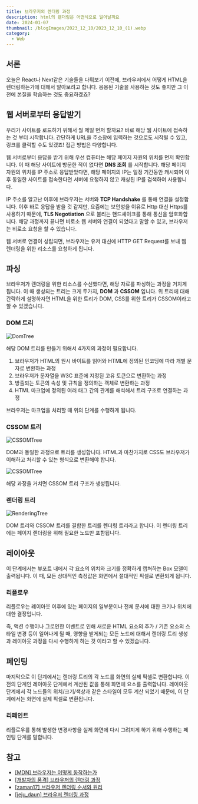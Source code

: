 ```yaml
---
title: 브라우저의 렌더링 과정
description: html의 렌더링은 어떤식으로 일어날까요
date: 2024-01-07
thumbnail: /blogImages/2023_12_10/2023_12_10_(1).webp
category:
  - Web
---
```


## 서론

오늘은 React나 Next같은 기술들을 다뤄보기 이전에, 브라우저에서 어떻게 HTML을 렌더링하는가에 대해서 알아보려고 합니다.
응용된 기술을 사용하는 것도 좋지만 그 이전에 본질을 학습하는 것도 중요하겠죠?

## 웹 서버로부터 응답받기

우리가 사이트를 로드하기 위해서 뭘 제일 먼저 할까요? 바로 해당 웹 사이트에 접속하는 것 부터 시작합니다.
간단하게 URL을 주소창에 입력하는 것으로도 시작될 수 있고, 링크를 클릭할 수도 있겠죠! 접근 방법은 다양합니다.

웹 서버로부터 응답을 받기 위해 우선 컴퓨터는 해당 페이지 자원의 위치를 먼저 확인합니다. 이 때 해당 사이트에 방문한 적이 없다면 **DNS 조회** 를 시작합니다.
해당 페이지 자원의 위치를 IP 주소로 응답받았다면, 해당 페이지의 IP는 일정 기간동안 캐시되어 이후 동일한 사이트를 접속한다면 서버에 요청하지 않고 캐싱된 IP를 검색하여 사용합니다.

IP 주소를 알고난 이후에 브라우저는 서버와 **TCP Handshake** 를 통해 연결을 설정합니다. 이후 바로 응답을 받을 것 같지만, 요즘에는 보안성을 이유로 Http 대신 Https를 사용하기 때문에,
**TLS Negotiation** 으로 불리는 핸드셰이크를 통해 통신을 암호화합니다. 해당 과정까지 끝나면 비로소 웹 서버와 연결이 되었다고 말할 수 있고, 브라우저는 비로소 요청을 할 수 있습니다.

웹 서버로 연결이 성립되면, 브라우저는 유저 대신에 HTTP GET Request를 보내 웹 렌더링을 위한 리소스를 요청하게 됩니다.

## 파싱

브라우저가 렌더링을 위한 리소스를 수신했다면, 해당 자료를 파싱하는 과정을 거치게 됩니다. 이 때 생성되는 트리는 크게 두가지, **DOM** 과 **CSSOM** 입니다.
위 트리에 대해 간략하게 설명하자면 HTML을 위한 트리가 DOM, CSS를 위한 트리가 CSSOM이라고 할 수 있겠습니다.

### DOM 트리

![DomTree](</blogImages/2024_01_07/2024_01_07_(1).webp>)

해당 DOM 트리를 만들기 위해서 4가지의 과정이 필요합니다.

1. 브라우저가 HTML의 원시 바이트를 읽어와 HTML에 정의된 인코딩에 따라 개별 문자로 변환하는 과정
2. 브라우저가 문자열을 W3C 표준에 지정된 고유 토큰으로 변환하는 과정
3. 방출되는 토큰의 속성 및 규칙을 정의하는 객체로 변환하는 과정
4. HTML 마크업에 정의된 여러 태그 간의 관계를 해석해서 트리 구조로 연결하는 과정

브라우저는 마크업을 처리할 때 위의 단계를 수행하게 됩니다.

### CSSOM 트리

![CSSOMTree](</blogImages/2024_01_07/2024_01_07_(2).webp>)

DOM과 동일한 과정으로 트리를 생성합니다. HTML과 마찬가지로 CSS도 브라우저가 이해하고 처리할 수 있는 형식으로 변환해야 합니다.

![CSSOMTree](</blogImages/2024_01_07/2024_01_07_(3).webp>)

해당 과정을 거치면 CSSOM 트리 구조가 생성됩니다.

### 렌더링 트리

![RenderingTree](</blogImages/2024_01_07/2024_01_07_(4).webp>)

DOM 트리와 CSSOM 트리를 결합한 트리를 렌더링 트리라고 합니다. 이 렌더링 트리에는 페이지 렌더링을 위해 필요한 노드만 포함됩니다.

## 레이아웃

이 단계에서는 뷰포트 내에서 각 요소의 위치와 크기를 정확하게 캡쳐하는 Box 모델이 출력됩니다.
이 때, 모든 상대적인 측정값은 화면에서 절대적인 픽셀로 변환되게 됩니다.

### 리플로우

리플로우는 레이아웃 이후에 있는 페이지의 일부분이나 전체 문서에 대한 크기나 위치에 대한 결정입니다.

즉, 액션 수행이나 그로인한 이벤트로 인해 새로운 HTML 요소의 추가 / 기존 요소의 스타일 변경 등이 일어나게 될 때,
영향을 받게되는 모든 노드에 대해서 렌더링 트리 생성과 레이아웃 과정을 다시 수행하게 하는 것 이라고 할 수 있겠습니다.

## 페인팅

마지막으로 이 단계에서는 렌더링 트리의 각 노드를 화면의 실제 픽셀로 변환합니다. 이전의 단계인 레이아웃 단계에서 계산된 값을 통해 화면에 요소를 출력합니다.
레이아웃 단계에서 각 노드들의 위치/크기/색상과 같은 스타일이 모두 계산 되었기 때문에, 이 단계에서는 화면에 실제 픽셀로 변환됩니다.

### 리페인트

리플로우를 통해 발생한 변경사항을 실제 화면에 다시 그려지게 하기 위해 수행하는 페인팅 단계를 말합니다.

## 참고

- [[MDN] 브라우저는 어떻게 동작하는가](https://developer.mozilla.org/ko/docs/Web/Performance/How_browsers_work)
- [[개발자의 품격] 브라우저의 렌더링 과정](https://medium.com/%EA%B0%9C%EB%B0%9C%EC%9E%90%EC%9D%98%ED%92%88%EA%B2%A9/%EB%B8%8C%EB%9D%BC%EC%9A%B0%EC%A0%80%EC%9D%98-%EB%A0%8C%EB%8D%94%EB%A7%81-%EA%B3%BC%EC%A0%95-5c01c4158ce)
- [[zaman17] 브라우저 렌더링 순서와 원리](https://velog.io/@zaman17/%EA%B8%B0%EC%88%A0%EB%A9%B4%EC%A0%91%EB%8C%80%EB%B9%84-%EB%B8%8C%EB%9D%BC%EC%9A%B0%EC%A0%80-%EB%A0%8C%EB%8D%94%EB%A7%81-%EC%88%9C%EC%84%9C%EC%99%80-%EC%9B%90%EB%A6%AC)
- [[jeju_daun] 브라우저 렌더링 과정](https://velog.io/@jeju_daun/%EB%B8%8C%EB%9D%BC%EC%9A%B0%EC%A0%80-%EB%B8%8C%EB%9D%BC%EC%9A%B0%EC%A0%80-%EB%A0%8C%EB%8D%94%EB%A7%81-%EB%B0%A9%EC%8B%9D)
